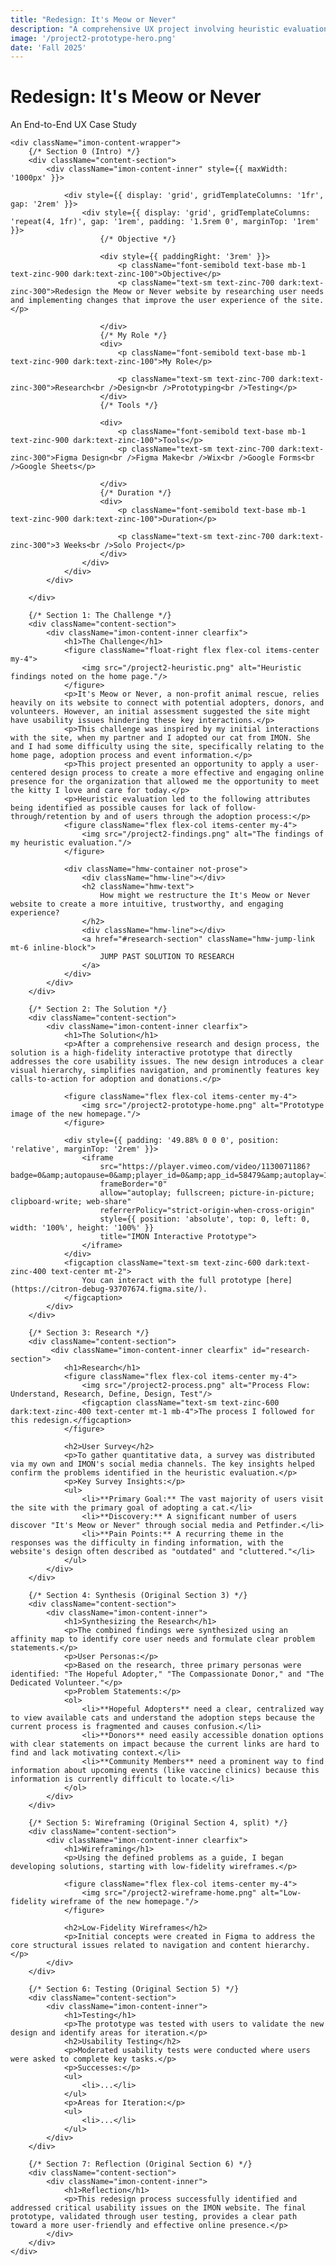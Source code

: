 ```yaml
---
title: "Redesign: It's Meow or Never"
description: "A comprehensive UX project involving heuristic evaluation, user research, prototyping, and usability testing to improve a non-profit's website and better support their mission."
image: '/project2-prototype-hero.png'
date: 'Fall 2025'
---
```


<div className="imon-parallax-container">
    <ParallaxHeader speedFactor={0.4}>
        <h1>Redesign: It's Meow or Never</h1>
        <p className="subtitle">An End-to-End UX Case Study</p>
    </ParallaxHeader>

    <div className="imon-content-wrapper">
        {/* Section 0 (Intro) */}
        <div className="content-section">
            <div className="imon-content-inner" style={{ maxWidth: '1000px' }}>
        
                <div style={{ display: 'grid', gridTemplateColumns: '1fr', gap: '2rem' }}>
                    <div style={{ display: 'grid', gridTemplateColumns: 'repeat(4, 1fr)', gap: '1rem', padding: '1.5rem 0', marginTop: '1rem' }}>
                        {/* Objective */}
                    
                        <div style={{ paddingRight: '3rem' }}>
                            <p className="font-semibold text-base mb-1 text-zinc-900 dark:text-zinc-100">Objective</p>
                            <p className="text-sm text-zinc-700 dark:text-zinc-300">Redesign the Meow or Never website by researching user needs and implementing changes that improve the user experience of the site.</p>
        
                        </div>
                        {/* My Role */}
                        <div>
                            <p className="font-semibold text-base mb-1 text-zinc-900 dark:text-zinc-100">My Role</p>

                            <p className="text-sm text-zinc-700 dark:text-zinc-300">Research<br />Design<br />Prototyping<br />Testing</p>
                        </div>
                        {/* Tools */}
                
                        <div>
                            <p className="font-semibold text-base mb-1 text-zinc-900 dark:text-zinc-100">Tools</p>
                            <p className="text-sm text-zinc-700 dark:text-zinc-300">Figma Design<br />Figma Make<br />Wix<br />Google Forms<br />Google Sheets</p>
                    
                        </div>
                        {/* Duration */}
                        <div>
                            <p className="font-semibold text-base mb-1 text-zinc-900 dark:text-zinc-100">Duration</p>
            
                            <p className="text-sm text-zinc-700 dark:text-zinc-300">3 Weeks<br />Solo Project</p>
                        </div>
                    </div>
                </div>
            </div>
        
        </div>

        {/* Section 1: The Challenge */}
        <div className="content-section">
            <div className="imon-content-inner clearfix">
                <h1>The Challenge</h1>
                <figure className="float-right flex flex-col items-center my-4">
                    <img src="/project2-heuristic.png" alt="Heuristic findings noted on the home page."/>
                </figure>
                <p>It's Meow or Never, a non-profit animal rescue, relies heavily on its website to connect with potential adopters, donors, and volunteers. However, an initial assessment suggested the site might have usability issues hindering these key interactions.</p>
                <p>This challenge was inspired by my initial interactions with the site, when my partner and I adopted our cat from IMON. She and I had some difficulty using the site, specifically relating to the home page, adoption process and event information.</p>
                <p>This project presented an opportunity to apply a user-centered design process to create a more effective and engaging online presence for the organization that allowed me the opportunity to meet the kitty I love and care for today.</p>
                <p>Heuristic evaluation led to the following attributes being identified as possible causes for lack of follow-through/retention by and of users through the adoption process:</p>
                <figure className="flex flex-col items-center my-4">
                    <img src="/project2-findings.png" alt="The findings of my heuristic evaluation."/>
                </figure>

                <div className="hmw-container not-prose">
                    <div className="hmw-line"></div>
                    <h2 className="hmw-text">
                        How might we restructure the It's Meow or Never website to create a more intuitive, trustworthy, and engaging experience?
                    </h2>
                    <div className="hmw-line"></div>
                    <a href="#research-section" className="hmw-jump-link mt-6 inline-block">
                        JUMP PAST SOLUTION TO RESEARCH
                    </a>
                </div>
            </div>
        </div>
        
        {/* Section 2: The Solution */}
        <div className="content-section">
            <div className="imon-content-inner clearfix">
                <h1>The Solution</h1>
                <p>After a comprehensive research and design process, the solution is a high-fidelity interactive prototype that directly addresses the core usability issues. The new design introduces a clear visual hierarchy, simplifies navigation, and prominently features key calls-to-action for adoption and donations.</p>

                <figure className="flex flex-col items-center my-4">
                    <img src="/project2-prototype-home.png" alt="Prototype image of the new homepage."/>
                </figure>

                <div style={{ padding: '49.88% 0 0 0', position: 'relative', marginTop: '2rem' }}>
                    <iframe
                        src="https://player.vimeo.com/video/1130071186?badge=0&amp;autopause=0&amp;player_id=0&amp;app_id=58479&amp;autoplay=1&amp;loop=1"
                        frameBorder="0"
                        allow="autoplay; fullscreen; picture-in-picture; clipboard-write; web-share"
                        referrerPolicy="strict-origin-when-cross-origin"
                        style={{ position: 'absolute', top: 0, left: 0, width: '100%', height: '100%' }}
                        title="IMON Interactive Prototype">
                    </iframe>
                </div>
                <figcaption className="text-sm text-zinc-600 dark:text-zinc-400 text-center mt-2">
                    You can interact with the full prototype [here](https://citron-debug-93707674.figma.site/).
                </figcaption>
            </div>
        </div>

        {/* Section 3: Research */}
        <div className="content-section">
             <div className="imon-content-inner clearfix" id="research-section">
                <h1>Research</h1>
                <figure className="flex flex-col items-center my-4">
                    <img src="/project2-process.png" alt="Process Flow: Understand, Research, Define, Design, Test"/>
                    <figcaption className="text-sm text-zinc-600 dark:text-zinc-400 text-center mt-1 mb-4">The process I followed for this redesign.</figcaption>
                </figure>

                <h2>User Survey</h2>
                <p>To gather quantitative data, a survey was distributed via my own and IMON's social media channels. The key insights helped confirm the problems identified in the heuristic evaluation.</p>
                <p>Key Survey Insights:</p>
                <ul>
                    <li>**Primary Goal:** The vast majority of users visit the site with the primary goal of adopting a cat.</li>
                    <li>**Discovery:** A significant number of users discover "It's Meow or Never" through social media and Petfinder.</li>
                    <li>**Pain Points:** A recurring theme in the responses was the difficulty in finding information, with the website's design often described as "outdated" and "cluttered."</li>
                </ul>
            </div>
        </div>

        {/* Section 4: Synthesis (Original Section 3) */}
        <div className="content-section">
            <div className="imon-content-inner">
                <h1>Synthesizing the Research</h1>
                <p>The combined findings were synthesized using an affinity map to identify core user needs and formulate clear problem statements.</p>
                <p>User Personas:</p>
                <p>Based on the research, three primary personas were identified: "The Hopeful Adopter," "The Compassionate Donor," and "The Dedicated Volunteer."</p>
                <p>Problem Statements:</p>
                <ol>
                    <li>**Hopeful Adopters** need a clear, centralized way to view available cats and understand the adoption steps because the current process is fragmented and causes confusion.</li>
                    <li>**Donors** need easily accessible donation options with clear statements on impact because the current links are hard to find and lack motivating context.</li>
                    <li>**Community Members** need a prominent way to find information about upcoming events (like vaccine clinics) because this information is currently difficult to locate.</li>
                </ol>
            </div>
        </div>

        {/* Section 5: Wireframing (Original Section 4, split) */}
        <div className="content-section">
            <div className="imon-content-inner clearfix">
                <h1>Wireframing</h1>
                <p>Using the defined problems as a guide, I began developing solutions, starting with low-fidelity wireframes.</p>
                
                <figure className="flex flex-col items-center my-4">
                    <img src="/project2-wireframe-home.png" alt="Low-fidelity wireframe of the new homepage."/>
                </figure>

                <h2>Low-Fidelity Wireframes</h2>
                <p>Initial concepts were created in Figma to address the core structural issues related to navigation and content hierarchy.</p>
            </div>
        </div>
 
        {/* Section 6: Testing (Original Section 5) */}
        <div className="content-section">
            <div className="imon-content-inner">
                <h1>Testing</h1>
                <p>The prototype was tested with users to validate the new design and identify areas for iteration.</p>
                <h2>Usability Testing</h2>
                <p>Moderated usability tests were conducted where users were asked to complete key tasks.</p>
                <p>Successes:</p>
                <ul>
                    <li>...</li>
                </ul>
                <p>Areas for Iteration:</p>
                <ul>
                    <li>...</li>
                </ul>
            </div>
        </div>

        {/* Section 7: Reflection (Original Section 6) */}
        <div className="content-section">
            <div className="imon-content-inner">
                <h1>Reflection</h1>
                <p>This redesign process successfully identified and addressed critical usability issues on the IMON website. The final prototype, validated through user testing, provides a clear path toward a more user-friendly and effective online presence.</p>
            </div>
        </div>
    </div>
</div>